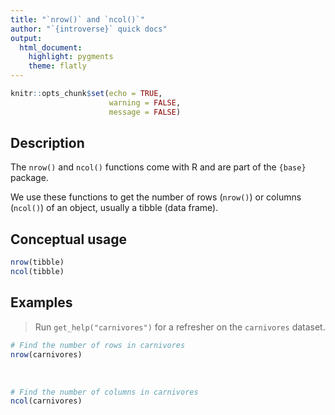 ```yaml
---
title: "`nrow()` and `ncol()`"
author: "`{introverse}` quick docs"
output: 
  html_document:
    highlight: pygments
    theme: flatly
---
```



```r
knitr::opts_chunk$set(echo = TRUE, 
                      warning = FALSE, 
                      message = FALSE)
```


## Description

The `nrow()` and `ncol()` functions come with R and are part of the `{base}` package.
  
We use these functions to get the number of rows (`nrow()`) or columns (`ncol()`) of an object, usually a tibble (data frame).

## Conceptual usage 

```r
nrow(tibble)
ncol(tibble)
```

## Examples

> Run `get_help("carnivores")` for a refresher on the `carnivores` dataset.

```r
# Find the number of rows in carnivores
nrow(carnivores)
```

<br>

```r
# Find the number of columns in carnivores
ncol(carnivores)
```
